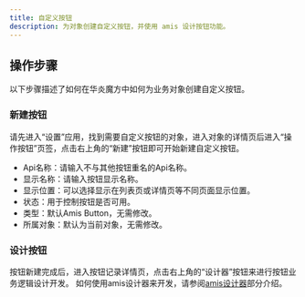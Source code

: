 ```yaml
---
title: 自定义按钮
description: 为对象创建自定义按钮，并使用 amis 设计按钮功能。
---
```


## 操作步骤

以下步骤描述了如何在华炎魔方中如何为业务对象创建自定义按钮。

### 新建按钮

请先进入“设置”应用，找到需要自定义按钮的对象，进入对象的详情页后进入“操作按钮”页签，点击右上角的“新建”按钮即可开始新建自定义按钮。

* Api名称：请输入不与其他按钮重名的Api名称。
* 显示名称：请输入按钮显示名称。
* 显示位置：可以选择显示在列表页或详情页等不同页面显示位置。
* 状态：用于控制按钮是否可用。
* 类型：默认Amis Button，无需修改。
* 所属对象：默认为当前对象，无需修改。

### 设计按钮

按钮新建完成后，进入按钮记录详情页，点击右上角的“设计器”按钮来进行按钮业务逻辑设计开发。
如何使用amis设计器来开发，请参阅[amis设计器](/docs/amis/designer)部分介绍。